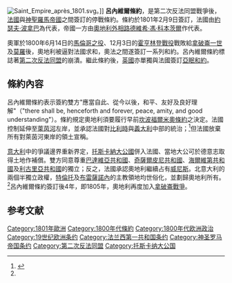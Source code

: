
{{noteTA
|G1=地名
|G2=法国地名
}}
[[File:Saint_Empire_après_1801.svg|thumb]]。]]
'''呂內維爾條約'''，是第二次反法同盟戰爭後，[[法蘭西第一共和國|法國]]與[[神聖羅馬帝國|神聖羅馬帝國]]之間簽訂的停戰條約。條約於1801年2月9日簽訂，法國由[[約瑟夫·波拿巴|約瑟夫·波拿巴]]為代表，帝國一方由[[奧地利|奧地利]][[外相|外相]][[路德維希·馮·科本茨爾|路德維希·馮·科本茨爾]]作代表。 

奧軍於1800年6月14日的[[馬倫哥之役|馬倫哥之役]]、12月3日的[[霍亨林登戰役|霍亨林登戰役]]戰敗給[[拿破崙一世|拿破崙一世]]及[[讓·維克多·莫羅|莫羅]]後，奧地利被逼對法國求和，奧法之間遂簽訂一系列和約。呂內維爾條約標誌著[[第二次反法同盟|第二次反法同盟]]的崩潰。繼此條約後，[[英國|英國]]亦單獨與法國簽訂[[亞眠和約|亞眠和約]]。

==條約內容==
呂內維爾條約表示簽約雙方"應當自此、從今以後，和平、友好及良好理解"（"there shall be, henceforth and forever, peace, amity, and good understanding"）。條約規定奧地利須要履行早前[[坎波福爾米奧條約|坎波福爾米奧條約]]之決定。法國控制延伸至[[萊茵河|萊茵河]]左岸，並承認法國對[[比利時|比利時]]與[[義大利|義大利]]中部的統治；<ref name="#1">{{cite book|author=Wolfram Siemann 著、楊惠群　譯|title=梅特涅|publisher=社會科學文獻出版社|isbn=978-7-5201-4599-2|pages=第245頁|date=2019年6月}}</ref>但法國放棄所有對萊茵河東岸的領土宣稱。

[[意大利|意大利]]中的爭議邊界重新界定，[[托斯卡納大公國|托斯卡納大公國]]併入法國、當地大公可於德意志取得土地作補償。雙方同意尊重[[巴達維亞共和國|巴達維亞共和國]]、[[奇薩爾皮尼共和國|奇薩爾皮尼共和國]]、[[海爾維第共和國|海爾維第共和國]]及[[利古里亞共和國|利古里亞共和國]]的獨立；反之，法國承認奧地利繼續占有[[威尼斯|威尼斯]]。北意大利的兩個半獨立政權，[[特倫托|特倫托]]及[[布雷薩諾內|布雷薩諾內]]的主教領地均世俗化，並劃歸奧地利所有。<ref name="#1"/>呂內維爾條約簽訂後4年，即1805年，奧地利再度加入[[拿破崙戰爭|拿破崙戰爭]]。

==参考文献==
{{Reflist}}

{{法國大革命}}
{{Napoleonic Wars}}

[[Category:1801年歐洲|Category:1801年歐洲]]
[[Category:1800年代條約|Category:1800年代條約]]
[[Category:1800年代欧洲政治|Category:1800年代欧洲政治]]
[[Category:19世纪欧洲条约|Category:19世纪欧洲条约]]
[[Category:法兰西第一共和国条约|Category:法兰西第一共和国条约]]
[[Category:神圣罗马帝国条约|Category:神圣罗马帝国条约]]
[[Category:第二次反法同盟|Category:第二次反法同盟]]
[[Category:托斯卡纳大公国|Category:托斯卡纳大公国]]